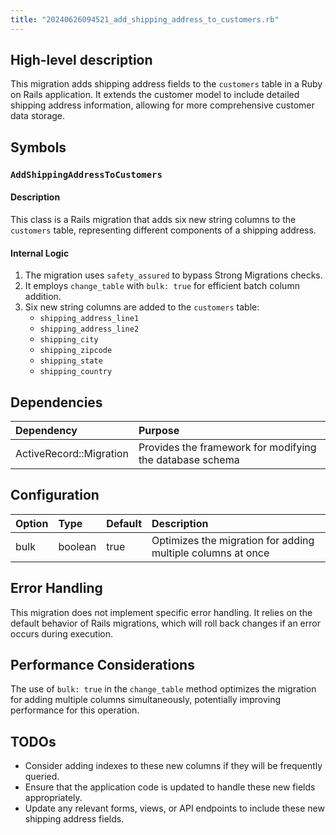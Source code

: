 ```yaml
---
title: "20240626094521_add_shipping_address_to_customers.rb"
---
```


## High-level description
This migration adds shipping address fields to the `customers` table in a Ruby on Rails application. It extends the customer model to include detailed shipping address information, allowing for more comprehensive customer data storage.

## Symbols

### `AddShippingAddressToCustomers`
#### Description
This class is a Rails migration that adds six new string columns to the `customers` table, representing different components of a shipping address.

#### Internal Logic
1. The migration uses `safety_assured` to bypass Strong Migrations checks.
2. It employs `change_table` with `bulk: true` for efficient batch column addition.
3. Six new string columns are added to the `customers` table:
   - `shipping_address_line1`
   - `shipping_address_line2`
   - `shipping_city`
   - `shipping_zipcode`
   - `shipping_state`
   - `shipping_country`

## Dependencies
| Dependency | Purpose |
|:-----------|:--------|
| ActiveRecord::Migration | Provides the framework for modifying the database schema |

## Configuration
| Option | Type | Default | Description |
|:-------|:-----|:--------|:------------|
| bulk | boolean | true | Optimizes the migration for adding multiple columns at once |

## Error Handling
This migration does not implement specific error handling. It relies on the default behavior of Rails migrations, which will roll back changes if an error occurs during execution.

## Performance Considerations
The use of `bulk: true` in the `change_table` method optimizes the migration for adding multiple columns simultaneously, potentially improving performance for this operation.

## TODOs
- Consider adding indexes to these new columns if they will be frequently queried.
- Ensure that the application code is updated to handle these new fields appropriately.
- Update any relevant forms, views, or API endpoints to include these new shipping address fields.